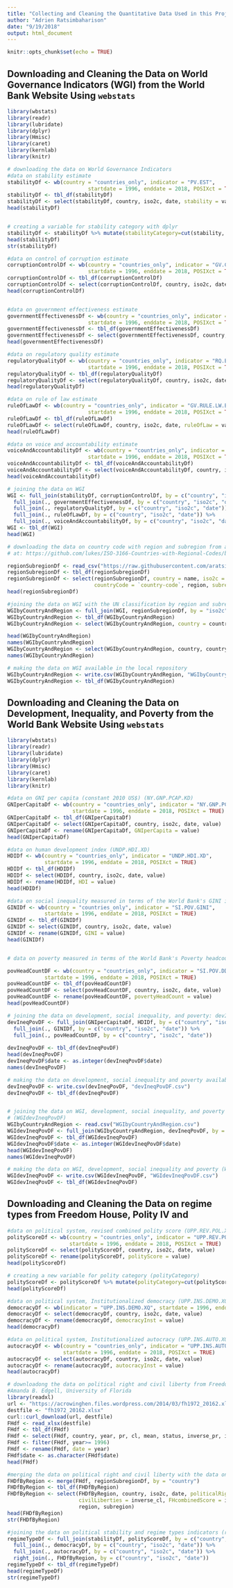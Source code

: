 ```yaml
---
title: "Collecting and Cleaning the Quantitative Data Used in this Project"
author: "Adrien Ratsimbaharison"
date: "9/19/2018"
output: html_document
---
```


```r
knitr::opts_chunk$set(echo = TRUE)
```

## Downloading and Cleaning the Data on World Governance Indicators (WGI) from the World Bank Website Using `webstats`


```r
library(wbstats)
library(readr)
library(lubridate)
library(dplyr)
library(Hmisc)
library(caret)
library(kernlab)
library(knitr)

# downloading the data on World Governance Indicators
#data on stability estimate
stabilityDf <- wb(country = "countries_only", indicator = "PV.EST", 
                          startdate = 1996, enddate = 2018, POSIXct = TRUE)
stabilityDf <- tbl_df(stabilityDf)
stabilityDf <- select(stabilityDf, country, iso2c, date, stability = value)
head(stabilityDf)


# creating a variable for stability category with dplyr
stabilityDf <- stabilityDf %>% mutate(stabilityCategory=cut(stability, breaks=c(-Inf, -1, 0, 1, Inf), labels=c("Highly Unstable","Moderately Unstable","Moderately Stable", "Highly Stable")))
head(stabilityDf)
str(stabilityDf)

#data on control of corruption estimate
corruptionControlDf <- wb(country = "countries_only", indicator = "GV.CONT.CO.ES", 
                          startdate = 1996, enddate = 2018, POSIXct = TRUE)
corruptionControlDf <- tbl_df(corruptionControlDf)
corruptionControlDf <- select(corruptionControlDf, country, iso2c, date, corruptionControl = value)
head(corruptionControlDf)


#data on government effectiveness estimate
governmentEffectivenessDf <- wb(country = "countries_only", indicator = "GV.GOVT.EF.ES", 
                          startdate = 1996, enddate = 2018, POSIXct = TRUE)
governmentEffectivenessDf <- tbl_df(governmentEffectivenessDf)
governmentEffectivenessDf <- select(governmentEffectivenessDf, country, iso2c, date, governmentEffectiveness = value)
head(governmentEffectivenessDf)

#data on regulatory quality estimate
regulatoryQualityDf <- wb(country = "countries_only", indicator = "RQ.EST", 
                          startdate = 1996, enddate = 2018, POSIXct = TRUE)
regulatoryQualityDf <- tbl_df(regulatoryQualityDf)
regulatoryQualityDf <- select(regulatoryQualityDf, country, iso2c, date, regulatoryQuality = value)
head(regulatoryQualityDf)

#data on rule of law estimate
ruleOfLawDf <- wb(country = "countries_only", indicator = "GV.RULE.LW.ES", 
                          startdate = 1996, enddate = 2018, POSIXct = TRUE)
ruleOfLawDf <- tbl_df(ruleOfLawDf)
ruleOfLawDf <- select(ruleOfLawDf, country, iso2c, date, ruleOfLaw = value)
head(ruleOfLawDf)

#data on voice and accountability estimate
voiceAndAccountabilityDf <- wb(country = "countries_only", indicator = "GV.VOIC.AC.ES", 
                          startdate = 1996, enddate = 2018, POSIXct = TRUE)
voiceAndAccountabilityDf <- tbl_df(voiceAndAccountabilityDf)
voiceAndAccountabilityDf <- select(voiceAndAccountabilityDf, country, iso2c, date, voiceAndAccountability = value)
head(voiceAndAccountabilityDf)

# joining the data on WGI
WGI <- full_join(stabilityDf, corruptionControlDf, by = c("country", "iso2c", "date")) %>%
  full_join(., governmentEffectivenessDf, by = c("country", "iso2c", "date")) %>%
  full_join(., regulatoryQualityDf, by = c("country", "iso2c", "date")) %>%
  full_join(., ruleOfLawDf, by = c("country", "iso2c", "date")) %>%
  full_join(., voiceAndAccountabilityDf, by = c("country", "iso2c", "date"))
WGI <- tbl_df(WGI)
head(WGI)

# downloading the data on country code with region and subregion from a github repository maintained by Lukes  
# at: https://github.com/lukes/ISO-3166-Countries-with-Regional-Codes/blob/master/all/all.csv

regionSubregionDf <- read_csv("https://raw.githubusercontent.com/aratsimbaharison/ISO-3166-Countries-with-Regional-Codes/master/all/all.csv")
regionSubregionDf <- tbl_df(regionSubregionDf)
regionSubregionDf <- select(regionSubregionDf, country = name, iso2c = `alpha-2`, iso3c = `alpha-3`, 
                            countryCode = `country-code`, region, subregion = `sub-region`)
head(regionSubregionDf)                          

#joining the data on WGI with the UN classification by region and subregion
WGIbyCountryAndRegion <- full_join(WGI, regionSubregionDf, by = "iso2c")
WGIbyCountryAndRegion <- tbl_df(WGIbyCountryAndRegion)
WGIbyCountryAndRegion <- select(WGIbyCountryAndRegion, country = country.x, countryCode, iso2c, iso3c, date, stability, stabilityCategory, corruptionControl, governmentEffectiveness, regulatoryQuality, ruleOfLaw, voiceAndAccountability, region, subregion)

head(WGIbyCountryAndRegion)
names(WGIbyCountryAndRegion)
WGIbyCountryAndRegion <- select(WGIbyCountryAndRegion, country, countryCode, iso2c, iso3c, date, stability, stabilityCategory, corruptionControl, governmentEffectiveness, regulatoryQuality, ruleOfLaw, voiceAndAccountability, region, subregion)
names(WGIbyCountryAndRegion)

# making the data on WGI available in the local repository
WGIbyCountryAndRegion <- write.csv(WGIbyCountryAndRegion, "WGIbyCountryAndRegion.csv")
WGIbyCountryAndRegion <- tbl_df(WGIbyCountryAndRegion)


```

## Downloading and Cleaning the Data on Development, Inequality, and Poverty from the World Bank Website Using `webstats`


```r
library(wbstats)
library(readr)
library(lubridate)
library(dplyr)
library(Hmisc)
library(caret)
library(kernlab)
library(knitr)

#data on GNI per capita (constant 2010 US$) (NY.GNP.PCAP.KD)
GNIperCapitaDf <- wb(country = "countries_only", indicator = "NY.GNP.PCAP.KD", 
                     startdate = 1996, enddate = 2018, POSIXct = TRUE)
GNIperCapitaDf <- tbl_df(GNIperCapitaDf)
GNIperCapitaDf <- select(GNIperCapitaDf, country, iso2c, date, value)
GNIperCapitaDf <- rename(GNIperCapitaDf, GNIperCapita = value)
head(GNIperCapitaDf)

#data on human development index (UNDP.HDI.XD)
HDIDf <- wb(country = "countries_only", indicator = "UNDP.HDI.XD", 
            startdate = 1996, enddate = 2018, POSIXct = TRUE)
HDIDf <- tbl_df(HDIDf)
HDIDf <- select(HDIDf, country, iso2c, date, value)
HDIDf <- rename(HDIDf, HDI = value)
head(HDIDf)

#data on social inequality measured in terms of the World Bank's GINI index (SI.POV.GINI)
GINIDf <- wb(country = "countries_only", indicator = "SI.POV.GINI", 
            startdate = 1996, enddate = 2018, POSIXct = TRUE)
GINIDf <- tbl_df(GINIDf)
GINIDf <- select(GINIDf, country, iso2c, date, value)
GINIDf <- rename(GINIDf, GINI = value)
head(GINIDf)


# data on poverty measured in terms of the World Bank's Poverty headcount ratio at $1.90 a day (2011 PPP) (% of population) (SI.POV.DDAY)

povHeadCountDF <- wb(country = "countries_only", indicator = "SI.POV.DDAY", 
            startdate = 1996, enddate = 2018, POSIXct = TRUE)
povHeadCountDF <- tbl_df(povHeadCountDF)
povHeadCountDF <- select(povHeadCountDF, country, iso2c, date, value)
povHeadCountDF <- rename(povHeadCountDF, povertyHeadCount = value)
head(povHeadCountDF)

# joining the data on development, social inequality, and poverty: devIneqPovDF
devIneqPovDF <- full_join(GNIperCapitaDf, HDIDf, by = c("country", "iso2c", "date")) %>%
  full_join(., GINIDf, by = c("country", "iso2c", "date")) %>%
  full_join(., povHeadCountDF, by = c("country", "iso2c", "date"))
  
devIneqPovDF <- tbl_df(devIneqPovDF)
head(devIneqPovDF)
devIneqPovDF$date <- as.integer(devIneqPovDF$date)
names(devIneqPovDF)

# making the data on development, social inequality and poverty available in the local repository
devIneqPovDF <- write.csv(devIneqPovDF, "devIneqPovDF.csv")
devIneqPovDF <- tbl_df(devIneqPovDF)


# joining the data on WGI, development, social inequality, and poverty
# (WGIdevIneqPovDF)
WGIbyCountryAndRegion <- read.csv("WGIbyCountryAndRegion.csv")
WGIdevIneqPovDF <- full_join(WGIbyCountryAndRegion, devIneqPovDF, by = c("country", "iso2c", "date"))
WGIdevIneqPovDF <- tbl_df(WGIdevIneqPovDF)
WGIdevIneqPovDF$date <- as.integer(WGIdevIneqPovDF$date)
head(WGIdevIneqPovDF)
names(WGIdevIneqPovDF)

# making the data on WGI, development, social inequality and poverty (WGIdevIneqPovDF) available in the local repository
WGIdevIneqPovDF <- write.csv(WGIdevIneqPovDF, "WGIdevIneqPovDF.csv")
WGIdevIneqPovDF <- tbl_df(WGIdevIneqPovDF)


```

## Downloading and Cleaning the Data on regime types from Freedom House, Polity IV and 

```r

#data on political system, revised combined polity score (UPP.REV.POL.XQ) - see Polity IV
polityScoreDf <- wb(country = "countries_only", indicator = "UPP.REV.POL.XQ", 
                    startdate = 1996, enddate = 2018, POSIXct = TRUE)
polityScoreDf <- select(polityScoreDf, country, iso2c, date, value)
polityScoreDf <- rename(polityScoreDf, polityScore = value)
head(polityScoreDf)

# creating a new variable for polity category (polityCategory)
polityScoreDf <- polityScoreDf %>% mutate(polityCategory=cut(polityScore, breaks=c(-Inf, -6, 6, Inf), labels=c("Autocracy","Anocracy","Democracy")))
head(polityScoreDf)

#data on political system, Institutionalized democracy (UPP.INS.DEMO.XQ) - see Polity IV
democracyDf <- wb(indicator = "UPP.INS.DEMO.XQ", startdate = 1996, enddate = 2018, POSIXct = TRUE)
democracyDf <- select(democracyDf, country, iso2c, date, value)
democracyDf <- rename(democracyDf, democracyInst = value)
head(democracyDf)

#data on political system, Institutionalized autocracy (UPP.INS.AUTO.XQ) - see Polity IV
autocracyDf <- wb(country = "countries_only", indicator = "UPP.INS.AUTO.XQ", 
                  startdate = 1996, enddate = 2018, POSIXct = TRUE)
autocracyDf <- select(autocracyDf, country, iso2c, date, value)
autocracyDf <- rename(autocracyDf, autocracyInst = value)
head(autocracyDf)

# downloadong the data on political right and civil liberty from Freedom house from the website of
#Amanda B. Edgell, University of Florida
library(readxl)
url <- "https://acrowinghen.files.wordpress.com/2014/03/fh1972_20162.xlsx"
destfile <- "fh1972_20162.xlsx"
curl::curl_download(url, destfile)
FHdf <- read_xlsx(destfile)
FHdf <- tbl_df(FHdf)
FHdf <- select(FHdf, country, year, pr, cl, mean, status, inverse_pr, inverse_cl, inverse_mean)
FHdf <- filter(FHdf, year>= 1996)
FHdf <- rename(FHdf, date = year)
FHdf$date <- as.character(FHdf$date)
head(FHdf)

#merging the data on political right and civil liberty with the data on region and subregion with iso2c
FHDfByRegion <- merge(FHdf, regionSubregionDf, by = "country")
FHDfByRegion <- tbl_df(FHDfByRegion)
FHDfByRegion <- select(FHDfByRegion, country, iso2c, date, politicalRights = inverse_pr, 
                       civilLiberties = inverse_cl, FHcombinedScore = inverse_mean, FHstatus = status, 
                       region, subregion)
head(FHDfByRegion)
str(FHDfByRegion)

#joining the data on political stability and regime types indicators (regimeTypeDf)
regimeTypeDf <- full_join(stabilityDf, polityScoreDf, by = c("country", "iso2c", "date")) %>%
  full_join(., democracyDf, by = c("country", "iso2c", "date")) %>%
  full_join(., autocracyDf, by = c("country", "iso2c", "date")) %>%
  right_join(., FHDfByRegion, by = c("country", "iso2c", "date")) 
regimeTypeDf <- tbl_df(regimeTypeDf)
head(regimeTypeDf)
str(regimeTypeDf)

```



